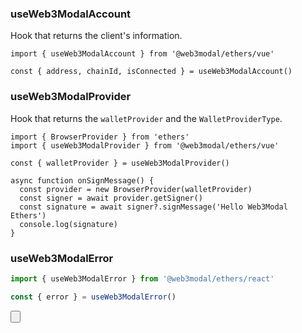 
### useWeb3ModalAccount

Hook that returns the client's information.

```tsx
import { useWeb3ModalAccount } from '@web3modal/ethers/vue'

const { address, chainId, isConnected } = useWeb3ModalAccount()
```

### useWeb3ModalProvider

Hook that returns the `walletProvider` and the `WalletProviderType`.

```tsx
import { BrowserProvider } from 'ethers'
import { useWeb3ModalProvider } from '@web3modal/ethers/vue'

const { walletProvider } = useWeb3ModalProvider()

async function onSignMessage() {
  const provider = new BrowserProvider(walletProvider)
  const signer = await provider.getSigner()
  const signature = await signer?.signMessage('Hello Web3Modal Ethers')
  console.log(signature)
}
```

### useWeb3ModalError

```ts
import { useWeb3ModalError } from '@web3modal/ethers/react'

const { error } = useWeb3ModalError()
```

<Button
  name="Learn More About Ethers"
  url="https://docs.ethers.org/v6/getting-started/#starting-blockchain"
/>
